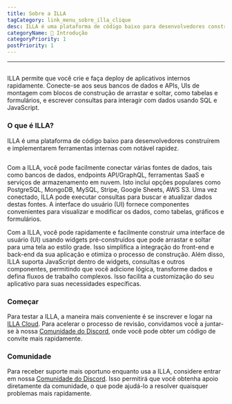 ```yaml
---
title: Sobre a ILLA
tagCategory: link_menu_sobre_illa_clique
desc: ILLA é uma plataforma de código baixo para desenvolvedores construírem e implementarem ferramentas internas com notável rapidez.
categoryName: 👋 Introdução
categoryPriority: 1
postPriority: 1
---
```


* * *

## <h2 hidden>About ILLA</h2>

ILLA permite que você crie e faça deploy de aplicativos internos rapidamente. Conecte-se aos seus bancos de dados e APIs, UIs de montagem com blocos de construção de arrastar e soltar, como tabelas e formulários, e escrever consultas para interagir com dados usando SQL e JavaScript.

### O que é ILLA?

ILLA é uma plataforma de código baixo para desenvolvedores construírem e implementarem ferramentas internas com notável rapidez.

<img
  src='https://cdn.illacloud.com/official-website/img/docs/introduction/about-illa-cloud.png'
  alt=""
/>

Com a ILLA, você pode facilmente conectar várias fontes de dados, tais como bancos de dados, endpoints API/GraphQL, ferramentas SaaS e serviços de armazenamento em nuvem. Isto inclui opções populares como PostgreSQL, MongoDB, MySQL, Stripe, Google Sheets, AWS S3. Uma vez conectado, ILLA pode executar consultas para buscar e atualizar dados destas fontes. A interface do usuário (UI) fornece componentes convenientes para visualizar e modificar os dados, como tabelas, gráficos e formulários.

Com a ILLA, você pode rapidamente e facilmente construir uma interface de usuário (UI) usando widgets pré-construídos que pode arrastar e soltar para uma tela ao estilo grade. Isso simplifica a integração do front-end e back-end da sua aplicação e otimiza o processo de construção. Além disso, ILLA suporta JavaScript dentro de widgets, consultas e outros componentes, permitindo que você adicione lógica, transforme dados e defina fluxos de trabalho complexos. Isso facilita a customização do seu aplicativo para suas necessidades específicas.

### Começar

Para testar a ILLA, a maneira mais conveniente é se inscrever e logar na [ILLA Cloud](https://cloud.illacloud.com/). 
Para acelerar o processo de revisão, convidamos você a juntar-se à nossa [Comunidade do Discord](https://discord.gg/illacloud), onde você pode obter um código de convite mais rapidamente.

### Comunidade

Para receber suporte mais oportuno enquanto usa a ILLA, considere entrar em nossa [Comunidade do Discord](https://discord.gg/illacloud). Isso permitirá que você obtenha apoio diretamente da comunidade, o que pode ajudá-lo a resolver quaisquer problemas mais rapidamente. 

